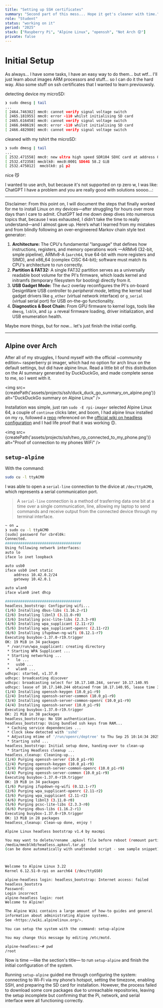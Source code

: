```yaml
---
title: "Setting up SSH certificates"
summary: "Second part of this mess... Hope it get's cleaner with time."
role: "Student"
status: "working on it"
period: "2025"
stack: ["Raspberry Pi", "Alpine Linux", "openssh", "Not Arch 😟"]
private: false
---
```



# Initial Setup

As always... I have some tasks, I have an easy way to do them... but wtf... I'll just learn about images ARM processors and stuff... so I can do it the hard way. Also some stuff on ssh certificates that I wanted to learn previouwsly. 

detecting device my microSD:

```bash
❯ sudo dmesg | tail 
...
[ 2464.746382] mmc0: cannot verify signal voltage switch
[ 2465.181955] mmc0: error -110 whilst initialising SD card
[ 2465.616458] mmc0: cannot verify signal voltage switch
[ 2466.048619] mmc0: error -110 whilst initialising SD card
[ 2466.482980] mmc0: cannot verify signal voltage switch
```
cleaned with my tshirt the microSD:

```bash
❯ sudo dmesg | tail 
...
[ 2532.471558] mmc0: new ultra high speed SDR104 SDXC card at address 0001
[ 2532.472358] mmcblk0: mmc0:0001 SD64G 58.2 GiB
[ 2532.475012]  mmcblk0: p1 p2
```

nice 😼

I wanted to use arch, but because it's not supported on rp zero w, I was like: ChatGPT I have a problem and you are really good with solutions soooo...:


---

Disclaimer: From this point on, I will document the steps that finally worked for me to install Linux on my devices—after struggling for hours over more days than I care to admit. ChatGPT led me down deep dives into numerous topics that, because I was exhausted, I didn’t take the time to really understand—and I almost gave up. Here’s what I learned from my mistakes and from blindly following an over-engineered Markov chain style text generator:

1. **Architecture:** The CPU's fundamental "language" that defines how instructions, registers, and memory operations work —ARMv6 (32-bit, smple pipeline), ARMv8-A (`aarch64`, true 64-bit with more registers and SIMD), and x86_64 (complex CISC 64-bit); software must match its CPU's architecture to run correctly.
2. **Partition & FAT32:** A single FAT32 partition serves as a universally readable boot volume for the PI's firmware, which loads kernel and initramfs (temporary filesystem for booting) directly from it.
3. **USB Gadget Mode:** The `dwc2` overlay reconfigures the PI's on-board DesignWare USB controller to _peripheral mode_, letting the kernel load gadget drivers like `g_ether` (virtual network interface) or `g_serial` (virtual serial port) for USB on-the-go functionality.
4. **Diagnostics & Boot Chain:** From GPU firmware to kernel logs, tools like `dmesg`, `lsblk`, and `ip a` reveal firmware loading, driver initialization, and USB enumeration health.

Maybe more things, but for now... let's just finish the initial config.

---

## Alpine over Arch

After all of my struggles, I found myself with the official ~community edition~ rasperberry pi imager, which had no option for arch linux on the default settings, but did have alpine linux. Read a little bit of this distribution on the AI summary generated by DuckDuckGo, and made complete sense to me, so I went with it.

<img src={createPath('assets/projects/ssh/duck_duck_go_summary_on_alpine.png')} alt="DuckDuckGo summary on Alpine Linux" />


Installation was simple, just ran `sudo -E rpi-imager` selected Alpine Linux 64, a couple of `continue` clicks later, and boom, I had alpine linux installed on my `rp`, followed a [repo](https://github.com/macmpi/alpine-linux-headless-bootstrap) referenced on the [official wiki on headless configuration](https://wiki.alpinelinux.org/wiki/Installation_on_a_headless_host) and I had life proof that it was working 😊.

<img src={createPath('assets/projects/ssh/two_rp_connected_to_my_phone.png')} alt="Proof of connection to my phones WiFi" />

## `setup-alpine`

With the command:

```bash
sudo cu -l ttyACM0
```

I was able to open a `serial-line` connection to the divice at `/dev/ttyACM0`, which represents a serial communication port. 

> A `serial-line` connection is a method of trasferring data one bit at a time over a single communication, line, allowing my laptop to send commands and receive output from the connected device through my terminal interface.

```bash
~ on ☁️   
❯ sudo cu -l ttyACM0
[sudo] password for cbr4l0k: 
Connected.
###################################
Using following network interfaces:
auto lo
iface lo inet loopback

auto usb0
iface usb0 inet static
    address 10.42.0.2/24
    gateway 10.42.0.1

auto wlan0
iface wlan0 inet dhcp

###################################
headless_bootstrap: Configuring wifi...
(1/6) Installing dbus-libs (1.16.2-r1)
(2/6) Installing libnl3 (3.11.0-r0)
(3/6) Installing pcsc-lite-libs (2.3.3-r0)
(4/6) Installing wpa_supplicant (2.11-r2)
(5/6) Installing wpa_supplicant-openrc (2.11-r2)
(6/6) Installing ifupdown-ng-wifi (0.12.1-r7)
Executing busybox-1.37.0-r19.trigger
OK: 19 MiB in 34 packages
 * /var/run/wpa_supplicant: creating directory
 * Starting WPA Supplicant ...                                              [ ok ]
 * Starting networking ...
 *   lo ...                                                                 [ ok ]
 *   usb0 ...                                                               [ ok ]
 *   wlan0 ...
udhcpc: started, v1.37.0
udhcpc: broadcasting discover
udhcpc: broadcasting select for 10.17.140.244, server 10.17.140.95
udhcpc: lease of 10.17.140.244 obtained from 10.17.140.95, lease time 3599  [ ok ]
(1/4) Installing openssh-keygen (10.0_p1-r9)
(2/4) Installing openssh-server-common (10.0_p1-r9)
(3/4) Installing openssh-server-common-openrc (10.0_p1-r9)
(4/4) Installing openssh-server (10.0_p1-r9)
Executing busybox-1.37.0-r19.trigger
OK: 21 MiB in 38 packages
headless_bootstrap: No SSH authentication.
headless_bootstrap: Using bundled ssh keys from RAM...
 * Caching service dependencies ...                                         [ ok ]
 * Clock skew detected with 'sshd'
 * Adjusting mtime of '/run/openrc/deptree' to Thu Sep 25 10:14:34 2025
 * Starting sshd ...                                                        [ ok ]
headless_bootstrap: Initial setup done, handing-over to clean-up
 * Starting Headless cleanup ...                                            [ ok ]
headless_cleanup: Cleaning-up...
(1/4) Purging openssh-server (10.0_p1-r9)
(2/4) Purging openssh-keygen (10.0_p1-r9)
(3/4) Purging openssh-server-common-openrc (10.0_p1-r9)
(4/4) Purging openssh-server-common (10.0_p1-r9)
Executing busybox-1.37.0-r19.trigger
OK: 19 MiB in 34 packages
(1/6) Purging ifupdown-ng-wifi (0.12.1-r7)
(2/6) Purging wpa_supplicant-openrc (2.11-r2)
(3/6) Purging wpa_supplicant (2.11-r2)
(4/6) Purging libnl3 (3.11.0-r0)
(5/6) Purging pcsc-lite-libs (2.3.3-r0)
(6/6) Purging dbus-libs (1.16.2-r1)
Executing busybox-1.37.0-r19.trigger
OK: 13 MiB in 28 packages
headless_cleanup: Clean-up done, enjoy !

Alpine Linux headless bootstrap v1.4 by macmpi

You may want to delete/rename .apkovl file before reboot (remount partition rw!):
/media/mmcblk0/headless.apkovl.tar.gz
(can be done automatically with unattended script - see sample snippet)



Welcome to Alpine Linux 3.22
Kernel 6.12.51-0-rpi on aarch64 (/dev/ttyGS0)

alpine-headless login: headless_bootstrap: Internet access: failed
headless_bootstra
Password: 
Login incorrect
alpine-headless login: root
Welcome to Alpine!

The Alpine Wiki contains a large amount of how-to guides and general
information about administrating Alpine systems.
See <https://wiki.alpinelinux.org/>.

You can setup the system with the command: setup-alpine

You may change this message by editing /etc/motd.

alpine-headless:~# pwd
/root
```

Now is time —like the section's title— to run `setup-alpine` and finish the initial configuration of the system.

Running `setup-alpine` guided me through configuring the system: connecting to Wi-Fi via my phone’s hotspot, setting the timezone, enabling SSH, and preparing the SD card for installation. However, the process failed to download some core packages due to unreachable repositories, leaving the setup incomplete but confirming that the Pi, network, and serial interface were all functioning correctly.


